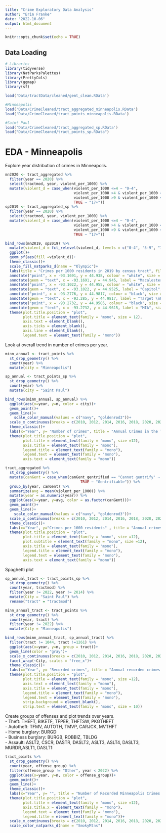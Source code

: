 ```yaml
---
title: "Crime Exploratory Data Analysis"
author: "Erin Franke"
date: "2022-10-06"
output: html_document
---
```


```r
knitr::opts_chunk$set(echo = TRUE)
```

## Data Loading 

```r
# Libraries 
library(tidyverse)
library(NatParksPalettes)
library(PrettyCols)
library(ggmap)
library(sf)

load('Data/tractData/cleaned/gent_clean.RData')

#Minneapolis
load('Data/CrimeCleaned/tract_aggregated_minneapolis.RData')
load('Data/CrimeCleaned/tract_points_minneapolis.RData')

#Saint Paul
load('Data/CrimeCleaned/tract_aggregated_sp.RData')
load("Data/CrimeCleaned/tract_points_sp.RData")
```

# EDA - Minneapolis

Explore year distribution of crimes in Minneapolis.

```r
mn2020 <- tract_aggregated %>%
  filter(year == 2020) %>%
  select(tractmod, year, violent_per_1000) %>%
  mutate(violent_d = case_when(violent_per_1000 <=4 ~ "0-4",
                               violent_per_1000 >4 & violent_per_1000 <=9 ~ "5-9",
                               violent_per_1000 >9 & violent_per_1000 <= 16 ~ "10-16", 
                               TRUE ~ "17+"))
sp2019 <- tract_aggregated_sp %>%
  filter(year == 2020) %>%
  select(tractmod, year, violent_per_1000) %>%
  mutate(violent_d = case_when(violent_per_1000 <=4 ~ "0-4",
                               violent_per_1000 >4 & violent_per_1000 <=9 ~ "5-9",
                               violent_per_1000 >9 & violent_per_1000 <= 16 ~ "10-16", 
                               TRUE ~ "17+"))

bind_rows(mn2019, sp2019) %>%
  mutate(violent_d = fct_relevel(violent_d, levels = c("0-4", "5-9", "10-16", "17+"))) %>%
  ggplot()+
  geom_sf(aes(fill =violent_d))+
  theme_classic()+
  scale_fill_natparks_d(name = "Olympic")+
  labs(title = "Crimes per 1000 residents in 2019 by census tract", fill = "", y = "", x = "")+
  annotate("point", x = -93.1691, y = 44.938, colour = "white", size = 1) +
  annotate(geom = "text", x = -93.1691, y = 44.945, label = "Macalester \nCollege", size = 2, color = "white")+
  annotate("point", x = -93.1022, y = 44.955, colour = "white", size = 1) +
  annotate(geom = "text", x = -93.1022, y = 44.9525, label = "Capitol", size = 2, color = "white")+
  annotate("point", x = -93.2776, y = 44.9817, colour = "black", size = 1) +
  annotate(geom = "text", x = -93.285, y = 44.9817, label = "Target \nField", size = 2.5, color = "black")+
  annotate("point", x = -93.2732, y = 44.9585, colour = "black", size = 1) +
  annotate(geom = "text", x = -93.2732, y = 44.9615, label = "MIA", size = 2.5, color = "black")+
  theme(plot.title.position = "plot", 
        plot.title = element_text(family = "mono", size = 12), 
        axis.text = element_blank(), 
        axis.ticks = element_blank(), 
        axis.line = element_blank(), 
        legend.text = element_text(family = "mono"))
```

Look at overall trend in number of crimes per year.

```r
minn_annual <- tract_points %>%
  st_drop_geometry() %>%
  count(year) %>%
  mutate(city = "Minneapolis")

sp_annual <- tract_points_sp %>%
  st_drop_geometry() %>%
  count(year) %>%
  mutate(city = "Saint Paul")

bind_rows(minn_annual, sp_annual) %>%
  ggplot(aes(x=year, y=n, color = city))+
  geom_point()+
  geom_line()+
    scale_color_manual(values = c("navy", "goldenrod3"))+
  scale_x_continuous(breaks = c(2010, 2012, 2014, 2016, 2018, 2020, 2022))+
  theme_classic()+
  labs(x="Year", y= "Number of crimes", title = "Annual Crimes in the Twin Cities", color = "City")+
  theme(plot.title.position = "plot", 
        plot.title = element_text(family = "mono", size =12), 
        axis.title = element_text(family = "mono"), 
        legend.title = element_text(family = "mono"), 
        legend.text = element_text(family = "mono"), 
        axis.text = element_text(family = "mono"))
```

```r
tract_aggregated %>%
  st_drop_geometry() %>%
  mutate(canGent = case_when(canGent_gentrified == "Cannot gentrify" ~ "Cannot Gentrify", 
                                  TRUE ~ "Gentrifiable")) %>%
  group_by(year, canGent) %>%
  summarize(avg = mean(violent_per_1000)) %>%
  mutate(year = as.numeric(year)) %>%
  ggplot(aes(x=year, y=avg, color = as.factor(canGent)))+
  geom_point()+
  geom_line()+
    scale_color_manual(values = c("navy", "goldenrod3"))+
  scale_x_continuous(breaks = c(2010, 2012, 2014, 2016, 2018, 2020, 2022))+
  theme_classic()+
  labs(x="Year", y="Crimes per 1000 residents" , title = "Annual crimes per 1000 residents in Minneapolis by", subtitle = "2010 tract gentrification status", color = "")+
  theme(plot.title.position = "plot", 
        plot.title = element_text(family = "mono", size =12),
        plot.subtitle = element_text(family = "mono", size =12), 
        axis.title = element_text(family = "mono"), 
        legend.title = element_text(family = "mono"), 
        legend.text = element_text(family = "mono"), 
        axis.text = element_text(family = "mono"))
```



Spaghetti plot

```r
sp_annual_tract <- tract_points_sp %>%
  st_drop_geometry() %>%
  count(year, tractmod) %>%
  filter(year != 2022, year != 2014) %>%
  mutate(City = "Saint Paul") %>%
  rename("tract" = "tractmod")

minn_annual_tract <- tract_points %>%
  st_drop_geometry() %>%
  count(year, tract) %>%
  filter(year != 2022) %>%
  mutate(City = "Minneapolis")

bind_rows(minn_annual_tract, sp_annual_tract) %>%
  filter(tract != 1044, tract !=1261) %>%
  ggplot(aes(x=year, y=n, group = tract))+
  geom_line(color = "gray")+
  scale_x_continuous(breaks = c(2010, 2012, 2014, 2016, 2018, 2020, 2022))+
  facet_wrap(~City, scales = "free_x")+
  theme_classic()+
  labs(x="Year", y= "Recorded crimes", title = "Annual recorded crimes by census tract")+
  theme(plot.title.position = "plot", 
        plot.title = element_text(family = "mono", size =12),
        axis.text = element_text(family = "mono"),
        axis.title = element_text(family = "mono"), 
        legend.title = element_text(family = "mono"), 
        legend.text = element_text(family = "mono"), 
        strip.background = element_blank(), 
        strip.text = element_text(family = "mono", size = 10))
```


Create groups of offenses and plot trends over years. \
- Theft: THEFT, BIKETF, TFPER, THFTSW, PKGTHEFT \
- Autotheft: TFMV, AUTOTH, TMVP, CARJCK, MVTHFT \
- Home burglary: BURGD \
- Business burglary: BURGB, ROBBIZ, TBLDG \
- Assault: ASLT2, CSCR, DASTR, DASLT2, ASLT3, ASLT4, DASLT3, MURDR,ASLT1, DASLT1 \

```r
tract_points %>%
  st_drop_geometry() %>%
  count(year, offense_group) %>%
  filter(offense_group != "Other", year < 2022) %>%
  ggplot(aes(x=year, y=n, color = offense_group))+
  geom_point()+
  geom_line()+
  theme_classic()+
  labs(x="Year", y= "", title = "Number of Recorded Minneapolis Crimes by Year", color = "Crime category")+
  theme(plot.title.position = "plot", 
        plot.title = element_text(family = "mono", size =12), 
        axis.title.x = element_text(family = "mono"),
        legend.text = element_text(family = "mono"),
        legend.title = element_text(family = "mono"))+
  scale_x_continuous(breaks = c(2010, 2012, 2014, 2016, 2018, 2020, 2022))+
  scale_color_natparks_d(name = "SmokyMtns")
```


